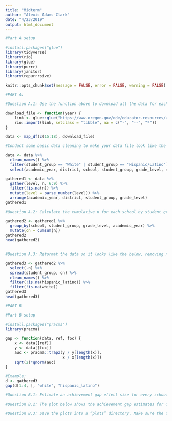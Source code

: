 ```yaml
---
title: "Midterm"
author: "Alexis Adams-Clark"
date: "4/23/2019"
output: html_document
---
```


```r

#Part A setup

#install.packages("glue")
library(tidyverse)
library(rio)
library(glue)
library(purrr)
library(janitor)
library(repurrrsive)

knitr::opts_chunk$set(message = FALSE, error = FALSE, warning = FALSE)
```

```r

#PART A:

#Question A.1: Use the function above to download all the data for each of the past 4 school years and bind it into a single data frame, using a single function (i.e., one line of code). Note, this may take a minute or two to run, depending on your Internet speed.

download_file <- function(year) {
    link <- glue::glue("https://www.oregon.gov/ode/educator-resources/assessment/TestResults20{year}/pagr_schools_ela_raceethnicity_{year-1}{year}.xlsx")
    rio::import(link, setclass = "tibble", na = c("-", "--", "*"))
}

data <- map_df(c(15:18), download_file)

#Conduct some basic data cleaning to make your data file look like the following. Filter for only student groups coded as "White" or "Hispanic/Latino". Select variables related to the number of students in each of the levels (1:4), and not percentages or collapsed levels. Remove any row that has missing data in any of the n variables.

data <- data %>% 
  clean_names() %>% 
  filter(student_group == "White" | student_group == "Hispanic/Latino") %>% 
  select(academic_year, district, school, student_group, grade_level, number_level_1, number_level_2, number_level_3, number_level_4)

gathered1 <- data %>% 
  gather(level, n, 6:9) %>% 
  filter(!is.na(n)) %>% 
  mutate(level = parse_number(level)) %>% 
  arrange(academic_year, district, student_group, grade_level)
gathered1

```


```r

#Question A.2: Calculate the cumulative n for each school by student group, grade, and academic year. 

gathered2 <- gathered1 %>%
  group_by(school, student_group, grade_level, academic_year) %>% 
  mutate(cn = cumsum(n))
gathered2
head(gathered2)
  
```


```r

#Question A.3: Reformat the data so it looks like the below, removing n and filling by cn. Remove rows that have missing data for either student group.

gathered3 <- gathered2 %>%
  select(-n) %>% 
  spread(student_group, cn) %>% 
  clean_names() %>%
  filter(!is.na(hispanic_latino)) %>% 
  filter(!is.na(white))
gathered3
head(gathered3)

```


```r

#PART B

#Part B setup

#install.packages("pracma")
library(pracma)

gap <- function(data, ref, foc) {
    x <- data[[ref]]
    y <- data[[foc]]
    auc <- pracma::trapz(y / y[length(x)],
                         x / x[length(x)])
    sqrt(2)*qnorm(auc)
}

#Example: 
d <- gathered3
gap(d[1:4, ], "white", "hispanic_latino")

```


```r

#Question B.1: Estimate an achievement gap effect size for every school in the state that reported data on both student groups (i.e., using the data we created above), for each grade level in each academic year.


```


```r

#Question B.2: The plot below shows the achievement gap estimates for one school by grade in Ashland School District during the 2017-18 school year. Produce a similar plot to the below (noting the school, academic year, and school district) for each of the first 100 unique school/year/district combinations. Hint - you’ll want to use your effect size data from from the previous question, nest it, then apply slice(1:100). 

```

```r

#Question B.3: Save the plots into a “plots” directory. Make sure the file names are meaningful.


```
